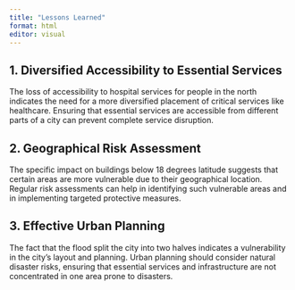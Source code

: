 ```yaml
---
title: "Lessons Learned"
format: html
editor: visual
---
```


## 1. Diversified Accessibility to Essential Services

The loss of accessibility to hospital services for people in the north indicates the need for a more diversified placement of critical services like healthcare. Ensuring that essential services are accessible from different parts of a city can prevent complete service disruption.

## 2. Geographical Risk Assessment

The specific impact on buildings below 18 degrees latitude suggests that certain areas are more vulnerable due to their geographical location. Regular risk assessments can help in identifying such vulnerable areas and in implementing targeted protective measures.

## 3. Effective Urban Planning

The fact that the flood split the city into two halves indicates a vulnerability in the city's layout and planning. Urban planning should consider natural disaster risks, ensuring that essential services and infrastructure are not concentrated in one area prone to disasters.
